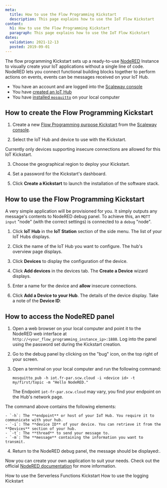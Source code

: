 ```yaml
---
meta:
  title: How to use the Flow Programming Kickstart
  description: This page explains how to use the IoT Flow Kickstart
content:
  h1: How to use the Flow Programming Kickstart
  paragraph: This page explains how to use the IoT Flow Kickstart
dates:
  validation: 2021-12-13
  posted: 2019-09-01
---
```


The flow programming Kickstart sets up a ready-to-use [NodeRED](https://nodered.org/) Instance to visually create your IoT applications without a single line of code. 
NodeRED lets you connect functional building blocks together to perform actions on events, events can be messages received on your IoT Hub.

<Message type="requirement">

- You have an account and are logged into the [Scaleway console](https://console.scaleway.com)
- You have [created an IoT Hub](/iot/iot-hub/how-to/create-hub)
- You have [installed `mosquitto`](https://mosquitto.org/download/) on your local computer

</Message>

## How to create the Flow Programming Kickstart 

1. Create a new [Flow Programming purpose Kickstart](/iot/iot-hub/how-to/create-kickstart) from the [Scaleway console](https://console.scaleway.com/iot-hub/kickstarts/create). 
<Lightbox src="assets/scaleway-flow-programming-purpose-kickstart.webp" alt="" />

2. Select the IoT Hub and device to use with the Kickstart.
  <Message type="important">

  Currently only devices supporting insecure connections are allowed for this IoT Kickstart.
  
  </Message>


3. Choose the geographical region to deploy your Kickstart. 

4. Set a password for the Kickstart's dashboard. 

5. Click **Create a Kickstart** to launch the installation of the software stack. 


## How to use the Flow Programming Kickstart 

A very simple application will be provisioned for you. It simply outputs any message's contents to NodeRED debug panel.
To achieve this, an `MQTT input` "node" (with the correct settings) is connected to a `debug` "node".

1. Click **IoT Hub** in the **IoT Station** section of the side menu. The list of your IoT Hubs displays.

2. Click the name of the IoT Hub you want to configure. The hub's overview page displays.

3. Click **Devices** to display the configuration of the device.

4. Click **Add devices** in the devices tab. The **Create a Device** wizard displays.

5. Enter a name for the device and **allow** insecure connections.

6. Click **Add a Device to your Hub**. The details of the device display. Take a note of the **Device ID**:
<Lightbox src="assets/scaleway-device-id.webp" alt="" />

## How to access the NodeRED panel

1. Open a web browser on your local computer and point it to the NodeRED web interface at `http://<your_flow_programming_instance_ip>:1880`.  Log into the panel using the password set during the Kickstart creation. 

2. Go to the debug panel by clicking on the "bug" icon, on the top right of your screen. 

3. Open a terminal on your local computer and run the following command: 
    ```
    mosquitto_pub -h iot.fr-par.scw.cloud -i <device id> -t my/first/topic -m "Hello NodeRED."
    ```
    <Message type="note">

    The Endpoint `iot-fr-par.scw.cloud` may vary, you find your endpoint on the Hub's network page.

    </Message>

  The command above contains the following elements:

    - `-h`: The **endpoint** or host of your IoT Hub. You require it to communicate with your hub.
    - `-i`: The **device ID** of your device. You can retrieve it from the **Devices** section of your hub. 
    - `-t`: The **thread** to send your message to. 
    - `-m`: The **message** containing the information you want to transmit.
4. Return to the NodeRED debug panel, the message should be displayed:.
<Lightbox src="assets/scaleway-nodered-panel.webp" alt="" />

Now you can create your own application to suit your needs. Check out the official [NodeRED documentation](https://nodered.org/docs/user-guide/) for more information.

<Navigation title="See Also">
  <PreviousButton to="/iot/iot-hub/how-to/use-faas-kickstart/">How to use the Serverless Functions Kickstart</PreviousButton>
  <NextButton to="/iot/iot-hub/how-to/use-logging-kickstart/">How to use the logging Kickstart</NextButton>
</Navigation>
